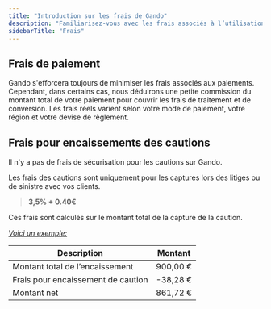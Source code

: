 ```yaml
---
title: "Introduction sur les frais de Gando"
description: "Familiarisez-vous avec les frais associés à l’utilisation de Gando."
sidebarTitle: "Frais"
---
```


## Frais de paiement

Gando s'efforcera toujours de minimiser les frais associés aux paiements. Cependant, dans certains cas, nous déduirons une petite commission du montant total de votre paiement pour couvrir les frais de traitement et de conversion. Les frais réels varient selon votre mode de paiement, votre région et votre devise de règlement.

## Frais pour encaissements des cautions

<Info>
  Il n'y a pas de frais de sécurisation pour les cautions sur Gando.
</Info>

Les frais des cautions sont uniquement pour les captures lors des litiges ou de sinistre avec vos clients.

> **3,5% \+ 0.40€**

Ces frais sont calculés sur le montant total de la capture de la caution.

_<u>Voici un exemple:</u>_

| **Description**                    | Montant  |
| ---------------------------------- | -------- |
| Montant total de l’encaissement    | 900,00 € |
| Frais pour encaissement de caution | -38,28 € |
| Montant net                        | 861,72 € |